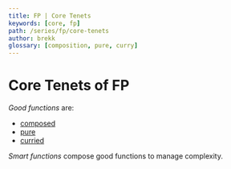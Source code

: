 ```yaml
---
title: FP | Core Tenets
keywords: [core, fp]
path: /series/fp/core-tenets
author: brekk
glossary: [composition, pure, curry]
---
```


# Core Tenets of FP

*Good functions* are:

- [composed](/glossary/composition)
- [pure](/glossary/purity)
- [curried](/glossary/curry)

*Smart functions* compose good functions to manage complexity.
